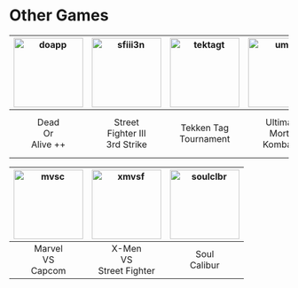 # Other Games

| <img src="https://raw.githubusercontent.com/diambra/arena/main/img/doapp.jpg" alt="doapp" width="125"/> | <img src="https://raw.githubusercontent.com/diambra/arena/main/img/sfiii3n.jpg" alt="sfiii3n" width="125"/> | <img src="https://raw.githubusercontent.com/diambra/arena/main/img/tektagt.jpg" alt="tektagt" width="125"/> | <img src="https://raw.githubusercontent.com/diambra/arena/main/img/umk3.jpg" alt="umk3" width="125"/> | <img src="https://raw.githubusercontent.com/diambra/arena/main/img/samsh5sp.jpg" alt="samsh6sp" width="125"/> | <img src="https://raw.githubusercontent.com/diambra/arena/main/img/kof98umh.jpg" alt="kof98umh" width="125"/> |
| :------------------------------------------------------------------------------------------------------------: | :----------------------------------------------------------------------------------------------------------------: | :----------------------------------------------------------------------------------------------------------------: | :----------------------------------------------------------------------------------------------------------: | :------------------------------------------------------------------------------------------------------------------: | :------------------------------------------------------------------------------------------------------------------: |
|                                             Dead<br>Or<br>Alive ++                                             |                                        Street<br>Fighter III<br>3rd Strike                                         |                                              Tekken Tag<br>Tournament                                              |                                        Ultimate<br>Mortal<br>Kombat 3                                        |                                           Samurai<br>Showdown<br>5 Special                                           |                                 The King of<br>Fighers '98<br>Ultimate<br>Match Hero                                 |

| <img src="https://raw.githubusercontent.com/diambra/arena/main/img/mvsc.jpg" alt="mvsc" width="125"/> | <img src="https://raw.githubusercontent.com/diambra/arena/main/img/xmvsf.jpg" alt="xmvsf" width="125"/> | <img src="https://raw.githubusercontent.com/diambra/arena/main/img/soulclbr.jpg" alt="soulclbr" width="125"/> |
| :------------------------------------------------------------------------------------------------------------: | :----------------------------------------------------------------------------------------------------------------: | :----------------------------------------------------------------------------------------------------------------: |
|                                             Marvel<br>VS<br>Capcom                                             |                                        X-Men<br>VS<br>Street Fighter                                         |                                              Soul<br>Calibur                                              |
